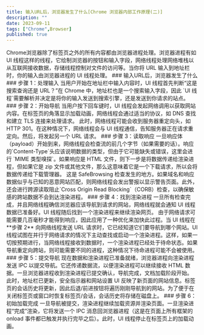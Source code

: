 ```yaml
---
title: 输入URL后，浏览器发生了什么[Chrome 浏览器内部工作原理(二)]
description: ""
date: 2023-09-11
tags: ["Chrome",Browser]
published: true
---
```

<Callout>
Chrome浏览器除了标签页之外的所有内容都由浏览器进程处理。浏览器进程有如 UI 线程这样的线程，它绘制浏览器的按钮和输入字段，网络线程处理网络堆栈以从互联网接收数据，存储线程控制对文件的访问等。当你将 URL 输入到地址栏时，你的输入由浏览器进程的 UI 线程处理。
</Callout>
### 输入URL后，浏览器发生了什么
### 步骤 1：处理输入
当用户开始在地址栏中输入内容时，UI 线程首先判断“这是搜索查询还是 URL？”在 Chrome 中，地址栏也是一个搜索输入字段，因此 `UI 线程`需要解析并决定是将你的输入发送到搜索引擎，还是发送到你请求的站点。
### 步骤 2：开始导航
当用户按下回车键时，UI 线程会发起网络调用以获取网站内容。在标签页的角落显示加载动画，网络线程会通过适当的协议，如 DNS 查找和建立 TLS 连接来处理请求。  
此时，网络线程可能会收到服务器重定向头，如 HTTP 301。在这种情况下，网络线程会与 UI 线程通信，告知服务器正在请求重定向。然后，将发起另一个 URL 请求。
### 步骤 3：读取响应
一旦响应体（payload）开始到来，网络线程会检查流的前几个字节（如果需要的话）。响应的`Content-Type`头应该说明数据的类型，但由于它可能缺失或错误，这里会进行 `MIME 类型嗅探`。如果响应是 HTML 文件，则下一步是将数据传递给渲染进程，但如果它是 zip 文件或其他文件，那么这意味着它是一个下载请求，所以会将数据传递给下载管理器。  
这是 SafeBrowsing 检查发生的地方。如果域名和响应数据似乎与已知的恶意网站匹配，则网络线程会发出警报以显示警告页面。此外，还会进行跨源读取阻止`Cross Origin Read Blocking`（CORB）检查，以确保敏感的跨站数据不会到达渲染进程。
### 步骤 4：找到渲染进程
一旦所有检查完成，并且网络线程确信浏览器应该导航到请求的网站，网络线程就会通知 UI 线程数据已准备好。UI 线程随后找到一个渲染进程来继续渲染网页。  
由于网络请求可能需要几百毫秒才能得到响应，因此应用了一种优化来加快此过程。当 UI 线程在 **步骤 2** 向网络线程发送 URL 请求时，它已经知道它们要导航到哪个网站。UI 线程试图在并行于网络请求的情况下主动查找或启动一个渲染进程。这样，如果一切按预期进行，当网络线程接收到数据时，一个渲染进程已经处于待命状态。如果导航重定向跨站，则可能需要不同的进程，这种情况下待命进程可能不会被使用。
### 步骤 5：提交导航
现在数据和渲染进程已准备就绪，浏览器进程向渲染进程发送 IPC 以提交导航。它还传递数据流，以便渲染进程可以继续接收 HTML 数据。一旦浏览器进程收到渲染进程已提交确认，导航完成，文档加载阶段开始。  
此时，地址栏已更新，安全指示器和网站设置 UI 反映了新页面的网站信息。标签页的会话历史将更新，因此后退/前进按钮将遍历刚刚导航到的网站。为了便于在关闭标签页或窗口时恢复标签页/会话，会话历史将存储在磁盘上。
### 步骤 6：初始加载完成
一旦导航被提交，渲染进程继续加载资源并渲染页面。一旦渲染进程“完成”渲染，它将发送一个 IPC 消息回浏览器进程（这是在页面上所有框架的 onload 事件都已触发并执行完毕之后）。此时，UI 线程停止在标签页上的加载动画。